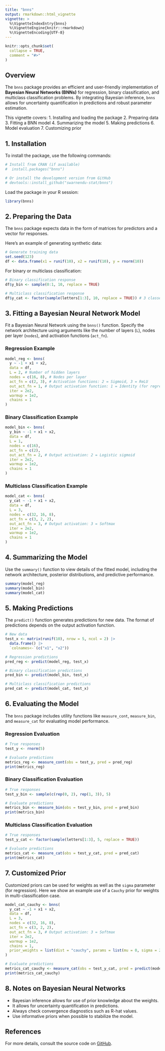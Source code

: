 ```yaml
---
title: "bnns"
output: rmarkdown::html_vignette
vignette: >
  %\VignetteIndexEntry{bnns}
  %\VignetteEngine{knitr::rmarkdown}
  %\VignetteEncoding{UTF-8}
---
```


```r
knitr::opts_chunk$set(
  collapse = TRUE,
  comment = "#>"
)
```

## Overview

The `bnns` package provides an efficient and user-friendly implementation of **Bayesian Neural Networks (BNNs)** for regression, binary classification, and multiclass classification problems. By integrating Bayesian inference, `bnns` allows for uncertainty quantification in predictions and robust parameter estimation.

This vignette covers:
1. Installing and loading the package
2. Preparing data
3. Fitting a BNN model
4. Summarizing the model
5. Making predictions
6. Model evaluation
7. Customizing prior

## 1. Installation

To install the package, use the following commands:

```r
# Install from CRAN (if available)
#  install.packages("bnns")

# Or install the development version from GitHub
# devtools::install_github("swarnendu-stat/bnns")
```

Load the package in your R session:

```r
library(bnns)
```

## 2. Preparing the Data

The `bnns` package expects data in the form of matrices for predictors and a vector for responses.

Here’s an example of generating synthetic data:

```r
# Generate training data
set.seed(123)
df <- data.frame(x1 = runif(10), x2 = runif(10), y = rnorm(10))
```

For binary or multiclass classification:

```r
# Binary classification response
df$y_bin <- sample(0:1, 10, replace = TRUE)

# Multiclass classification response
df$y_cat <- factor(sample(letters[1:3], 10, replace = TRUE)) # 3 classes
```

## 3. Fitting a Bayesian Neural Network Model

Fit a Bayesian Neural Network using the `bnns()` function. Specify the network architecture using arguments like the number of layers (`L`), nodes per layer (`nodes`), and activation functions (`act_fn`).

### Regression Example

```r
model_reg <- bnns(
  y ~ -1 + x1 + x2,
  data = df,
  L = 2, # Number of hidden layers
  nodes = c(16, 8), # Nodes per layer
  act_fn = c(2, 3), # Activation functions: 2 = Sigmoid, 3 = ReLU
  out_act_fn = 1, # Output activation function: 1 = Identity (for regression)
  iter = 2e2,
  warmup = 1e2,
  chains = 1
)
```

### Binary Classification Example

```r
model_bin <- bnns(
  y_bin ~ -1 + x1 + x2,
  data = df,
  L = 1,
  nodes = c(16),
  act_fn = c(2),
  out_act_fn = 2, # Output activation: 2 = Logistic sigmoid
  iter = 2e2,
  warmup = 1e2,
  chains = 1
)
```

### Multiclass Classification Example

```r
model_cat <- bnns(
  y_cat ~ -1 + x1 + x2,
  data = df,
  L = 3,
  nodes = c(32, 16, 8),
  act_fn = c(3, 2, 2),
  out_act_fn = 3, # Output activation: 3 = Softmax
  iter = 2e2,
  warmup = 1e2,
  chains = 1
)
```

## 4. Summarizing the Model

Use the `summary()` function to view details of the fitted model, including the network architecture, posterior distributions, and predictive performance.

```r
summary(model_reg)
summary(model_bin)
summary(model_cat)
```

## 5. Making Predictions

The `predict()` function generates predictions for new data. The format of predictions depends on the output activation function.

```r
# New data
test_x <- matrix(runif(10), nrow = 5, ncol = 2) |>
  data.frame() |>
  `colnames<-`(c("x1", "x2"))

# Regression predictions
pred_reg <- predict(model_reg, test_x)

# Binary classification predictions
pred_bin <- predict(model_bin, test_x)

# Multiclass classification predictions
pred_cat <- predict(model_cat, test_x)
```

## 6. Evaluating the Model

The `bnns` package includes utility functions like `measure_cont`, `measure_bin`, and `measure_cat` for evaluating model performance.

### Regression Evaluation

```r
# True responses
test_y <- rnorm(5)

# Evaluate predictions
metrics_reg <- measure_cont(obs = test_y, pred = pred_reg)
print(metrics_reg)
```

### Binary Classification Evaluation

```r
# True responses
test_y_bin <- sample(c(rep(0, 2), rep(1, 3)), 5)

# Evaluate predictions
metrics_bin <- measure_bin(obs = test_y_bin, pred = pred_bin)
print(metrics_bin)
```

### Multiclass Classification Evaluation

```r
# True responses
test_y_cat <- factor(sample(letters[1:3], 5, replace = TRUE))

# Evaluate predictions
metrics_cat <- measure_cat(obs = test_y_cat, pred = pred_cat)
print(metrics_cat)
```

## 7. Customized Prior

Customized priors can be used for weights as well as the `sigma` parameter (for regression).  Here we show an example use of a `Cauchy` prior for weights in multi-classification case.

```r
model_cat_cauchy <- bnns(
  y_cat ~ -1 + x1 + x2,
  data = df,
  L = 3,
  nodes = c(32, 16, 8),
  act_fn = c(3, 2, 2),
  out_act_fn = 3, # Output activation: 3 = Softmax
  iter = 2e2,
  warmup = 1e2,
  chains = 1,
  prior_weights = list(dist = "cauchy", params = list(mu = 0, sigma = 2.5))
)
```

```r
# Evaluate predictions
metrics_cat_cauchy <- measure_cat(obs = test_y_cat, pred = predict(model_cat_cauchy, test_x))
print(metrics_cat_cauchy)
```

## 8. Notes on Bayesian Neural Networks

- Bayesian inference allows for use of prior knowledge about the weights.
- It allows for uncertainty quantification in predictions.
- Always check convergence diagnostics such as R-hat values.
- Use informative priors when possible to stabilize the model.

## References

For more details, consult the source code on [GitHub](https://github.com/swarnendu-stat/bnns).
